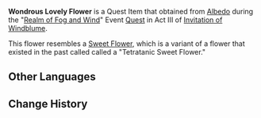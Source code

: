 {{Item Infobox
|id           = 100762
|image        = item Wondrous Lovely Flower.png
|type         = Quest Items
|description  = A wondrous flower created using alchemy, with [[Starsilver]] as its main component. its petals are large but soft, and it glimmers with a siver light.
|source1      = Obtained during [[Realm of Fog and Wind]]
}}
'''Wondrous Lovely Flower''' is a Quest Item that obtained from [[Albedo]] during the "[[Realm of Fog and Wind]]" Event [[Quest]] in Act III of [[Invitation of Windblume]].

This flower resembles a [[Sweet Flower]], which is a variant of a flower that existed in the past called called a "Tetratanic Sweet Flower."

==Other Languages==
{{Other Languages
|en      = Wondrous Lovely Flower
|zhs     = 奇妙而美丽的花
|zhs_rm  = Qímiào Ér Měilì de Huā
|zht     = 奇妙而美麗的花
|zht_rm  = Qímiào Ér Měilì de Huā
|zh_tl   = Wondrous Yet Beautiful Flower
|ja      = 不思議で綺麗な花
|ja_rm   = Fushigi de Kirei-na Hana
|ja_tl   = Strange and Lovely Flower
|ko      = 신비롭고 아름다운 꽃
|ko_rm   = Sinbiropkko Aruemdaun Kkot
|ko_tl   = Mysterious and Beautiful Flower
|es      = Flor asombrosa
|es_tl   = Wondrous Flower
|fr      = Fleur magnifique
|fr_tl   = Beautiful Flower
|ru      = Удивительно красивый цветок
|ru_tl   = Astonishingly Pretty Flower
|th      = Wondrous Lovely Flower
|vi      = Hoa Đẹp Kỳ Lạ
|vi_tl   = 
|de      = Wundersame wie schöne Blume
|de_tl   = Wondrous How Beautiful Flower
|id      = Bunga Indah yang Menakjubkan
|id_tl   = The Amazing Beautiful Flower
|pt      = Maravilhosa Flor Adorável
|pt_tl   = 
|tr      = Sevimli Harikalar Çiçeği
|tr_tl   = 
|it      = Fiore portentoso
|it_tl   = 
}}

==Change History==
{{Change History|1.4}}